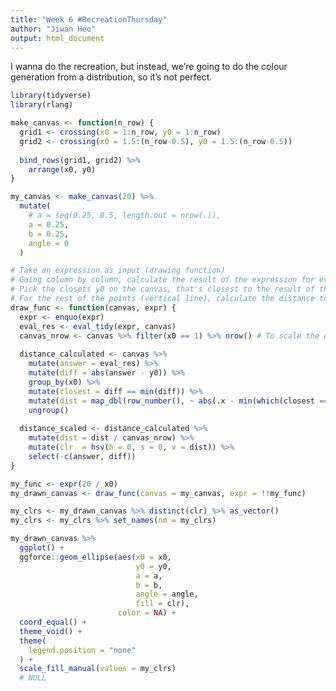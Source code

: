 ```yaml
---
title: "Week 6 #RecreationThursday"
author: "Jiwan Heo"
output: html_document
---
```


I wanna do the recreation, but instead, we're going to do the colour generation from a distribution, so it's not perfect.

```r
library(tidyverse)
library(rlang)
```

```r
make_canvas <- function(n_row) {
  grid1 <- crossing(x0 = 1:n_row, y0 = 1:n_row)
  grid2 <- crossing(x0 = 1.5:(n_row-0.5), y0 = 1.5:(n_row-0.5))
  
  bind_rows(grid1, grid2) %>% 
    arrange(x0, y0)
}

my_canvas <- make_canvas(20) %>% 
  mutate(
    # a = seq(0.25, 0.5, length.out = nrow(.)), 
    a = 0.25,
    b = 0.25, 
    angle = 0
  ) 
```

```r
# Take an expression as input (drawing function)
# Going column by column, calculate the result of the expression for every x0
# Pick the closets y0 on the canvas, that's closest to the result of the expression
# For the rest of the points (vertical line), calculate the distance to the picked point. 
draw_func <- function(canvas, expr) {
  expr <- enquo(expr)
  eval_res <- eval_tidy(expr, canvas)
  canvas_nrow <- canvas %>% filter(x0 == 1) %>% nrow() # To scale the distance
  
  distance_calculated <- canvas %>% 
    mutate(answer = eval_res) %>% 
    mutate(diff = abs(answer - y0)) %>% 
    group_by(x0) %>% 
    mutate(closest = diff == min(diff)) %>% 
    mutate(dist = map_dbl(row_number(), ~ abs(.x - min(which(closest == TRUE))))) %>% 
    ungroup() 
  
  distance_scaled <- distance_calculated %>%  
    mutate(dist = dist / canvas_nrow) %>% 
    mutate(clr  = hsv(h = 0, s = 0, v = dist)) %>% 
    select(-c(answer, diff))
}

my_func <- expr(20 / x0) 
my_drawn_canvas <- draw_func(canvas = my_canvas, expr = !!my_func)

my_clrs <- my_drawn_canvas %>% distinct(clr) %>% as_vector()
my_clrs <- my_clrs %>% set_names(nm = my_clrs)
```

```r
my_drawn_canvas %>% 
  ggplot() +
  ggforce::geom_ellipse(aes(x0 = x0, 
                            y0 = y0, 
                            a = a, 
                            b = b, 
                            angle = angle, 
                            fill = clr), 
                        color = NA) +
  coord_equal() +
  theme_void() +
  theme(
    legend.position = "none"
  ) + 
  scale_fill_manual(values = my_clrs)
  # NULL

```

